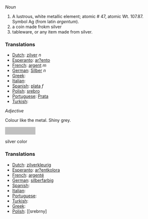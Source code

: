 ''Noun''

# A lustrous, white metallic element; atomic # 47, atomic Wt. 107.87. Symbol Ag (from latin ''argentum'').
# a coin made frokm silver
# tableware, or any item made from silver.


===Translations===

* [[Dutch]]: [[zilver]] ''n''
* [[Esperanto]]: [[ar?ento]]
* [[French]]: [[argent]] ''m''
* [[German]]: [[Silber]] ''n''
* [[Greek]]: [[]]
* [[Italian]]: [[]]
* [[Spanish]]: [[plata]] ''f''
* [[Polish]]: [[srebro]]
* [[Portuguese]]: [[Prata]]
* [[Turkish]]: [[]]


''Adjective''

Colour like the metal. Shiny grey.
<div style="background-color:#C0C0C0; width:100px; height:25px;text-align:center">&nbsp;</div>silver color
===Translations===

* [[Dutch]]: [[zilverkleurig]]
* [[Esperanto]]: [[ar?entkolora]]
* [[French]]: [[argenté]]
* [[German]]: [[silberfarbig]]
* [[Spanish]]: [[]]
* [[Italian]]: [[]]
* [[Portuguese]]: [[]]
* [[Turkish]]: [[]]
* [[Greek]]: [[]]
* [[Polish]]: [[srebrny]
